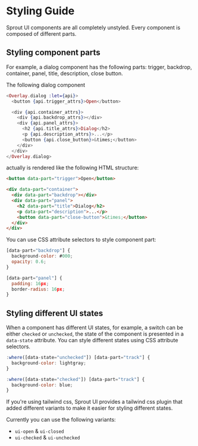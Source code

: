 # Styling Guide

Sprout UI components are all completely unstyled. Every component is composed of different parts.

## Styling component parts

For example, a dialog component has the following parts: trigger, backdrop, container, panel, title, description, close button.

The following dialog component

```heex
<Overlay.dialog :let={api}>
  <button {api.trigger_attrs}>Open</button>

  <div {api.container_attrs}>
    <div {api.backdrop_attrs}></div>
    <div {api.panel_attrs}>
      <h2 {api.title_attrs}>Dialog</h2>
      <p {api.description_attrs}>...</p>
      <button {api.close_button}>&times;</button>
    </div>
  </div>
</Overlay.dialog>
```

actually is rendered like the following HTML structure:

```html
<button data-part="trigger">Open</button>

<div data-part="container">
  <div data-part="backdrop"></div>
  <div data-part="panel">
    <h2 data-part="title">Dialog</h2>
    <p data-part="description">...</p>
    <button data-part="close-button">&times;</button>
  </div>
</div>
```

You can use CSS attribute selectors to style component part:

```js
[data-part="backdrop"] {
  background-color: #000;
  opacity: 0.6;
}

[data-part="panel"] {
  padding: 16px;
  border-radius: 16px;
}
```

## Styling different UI states

When a component has different UI states, for example, a switch can be either `checked` or `unchecked`,
the state of the component is presented in a `data-state` attribute. You can style different states using CSS attribute selectors.

```js
:where([data-state="unchecked"]) [data-part="track"] {
  background-color: lightgray;
}

:where([data-state="checked"]) [data-part="track"] {
  background-color: blue;
}
```

If you're using tailwind css, Sprout UI provides a tailwind css plugin that added different variants to make it easier for styling different states.

Currently you can use the following variants:

- `ui-open` & `ui-closed`
- `ui-checked` & `ui-unchecked`
